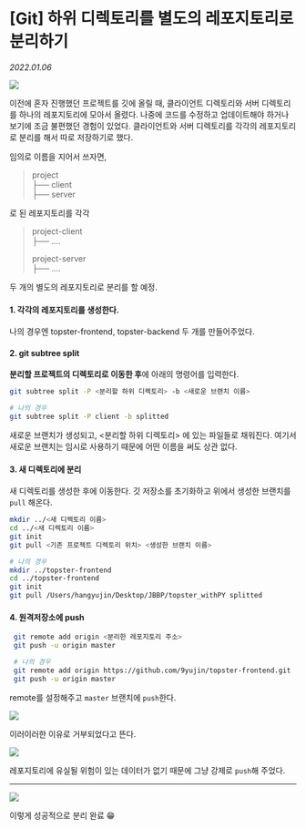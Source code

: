 
# \[Git] 하위 디렉토리를 별도의 레포지토리로 분리하기

_2022.01.06_

![](https://img1.daumcdn.net/thumb/R1280x0/?scode=mtistory2&fname=https%3A%2F%2Fblog.kakaocdn.net%2Fdn%2FHy4mC%2FbtrpVvOrHDU%2FFOvyS6fzn0eSrKxYIjqzQ0%2Fimg.png)

이전에 혼자 진행했던 프로젝트를 깃에 올릴 때, 클라이언트 디렉토리와 서버 디렉토리를 하나의 레포지토리에 모아서 올렸다. 나중에 코드를 수정하고 업데이트해야 하거나 보기에 조금 불편했던 경험이 있었다. 클라이언트와 서버 디렉토리를 각각의 레포지토리로 분리를 해서 따로 저장하기로 했다.

임의로 이름을 지어서 쓰자면,

> project  
> ├── client  
> ├── server

로 된 레포지토리를 각각

> project-client  
> ├── ....
>
> project-server  
> ├── ....

두 개의 별도의 레포지토리로 분리를 할 예정.

#### 1\. 각각의 레포지토리를 생성한다.

나의 경우엔 topster-frontend, topster-backend 두 개를 만들어주었다.

#### 2\. git subtree split

**분리할 프로젝트의 디렉토리로 이동한 후**에 아래의 명령어를 입력한다.

```bash
git subtree split -P <분리할 하위 디렉토리> -b <새로운 브랜치 이름>

# 나의 경우
git subtree split -P client -b splitted
```

새로운 브랜치가 생성되고, \<분리할 하위 디렉토리> 에 있는 파일들로 채워진다. 여기서 새로운 브랜치는 임시로 사용하기 때문에 어떤 이름을 써도 상관 없다.

#### 3\. 새 디렉토리에 분리

새 디렉토리를 생성한 후에 이동한다. 깃 저장소를 초기화하고 위에서 생성한 브랜치를 `pull` 해온다.

```bash
mkdir ../<새 디렉토리 이름>
cd ../<새 디렉토리 이름>
git init
git pull <기존 프로젝트 디렉토리 위치> <생성한 브랜치 이름>

# 나의 경우
mkdir ../topster-frontend
cd ../topster-frontend
git init
git pull /Users/hangyujin/Desktop/JBBP/topster_withPY splitted
```

#### 4\. 원격저장소에 push

```bash
 git remote add origin <분리한 레포지토리 주소>
 git push -u origin master

 # 나의 경우
 git remote add origin https://github.com/9yujin/topster-frontend.git
 git push -u origin master
```

remote를 설정해주고 `master` 브랜치에 `push`한다.

![](https://img1.daumcdn.net/thumb/R1280x0/?scode=mtistory2&fname=https%3A%2F%2Fblog.kakaocdn.net%2Fdn%2FbGKXt4%2FbtrpTgEAim2%2FJeiZh3gpw0NqsvrNrfu4n1%2Fimg.png)

이러이러한 이유로 거부되었다고 뜬다.

![](https://img1.daumcdn.net/thumb/R1280x0/?scode=mtistory2&fname=https%3A%2F%2Fblog.kakaocdn.net%2Fdn%2FbSbVBn%2FbtrpVPeXnJH%2FgYqNMTBDJXKfTBt7yTZNK0%2Fimg.png)

레포지토리에 유실될 위험이 있는 데이터가 없기 때문에 그냥 강제로 `push`해 주었다.

---

![](https://img1.daumcdn.net/thumb/R1280x0/?scode=mtistory2&fname=https%3A%2F%2Fblog.kakaocdn.net%2Fdn%2FbSXbwJ%2FbtrpU3R5jMw%2F3Le2U2EjYPcBZziNaTETH1%2Fimg.png)

이렇게 성공적으로 분리 완료 😁
